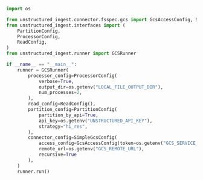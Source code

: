 ```python Python Ingest v1
import os

from unstructured_ingest.connector.fsspec.gcs import GcsAccessConfig, SimpleGcsConfig
from unstructured_ingest.interfaces import (
    PartitionConfig,
    ProcessorConfig,
    ReadConfig,
)
from unstructured_ingest.runner import GCSRunner

if __name__ == "__main__":
    runner = GCSRunner(
        processor_config=ProcessorConfig(
            verbose=True,
            output_dir=os.getenv("LOCAL_FILE_OUTPUT_DIR"),
            num_processes=2,
        ),
        read_config=ReadConfig(),
        partition_config=PartitionConfig(
            partition_by_api=True,
            api_key=os.getenv("UNSTRUCTURED_API_KEY"),
            strategy="hi_res",
        ),
        connector_config=SimpleGcsConfig(
            access_config=GcsAccessConfig(token=os.getenv("GCS_SERVICE_ACCOUNT_KEY")),
            remote_url=os.getenv("GCS_REMOTE_URL"),
            recursive=True
        ),
    )
    runner.run()
```
